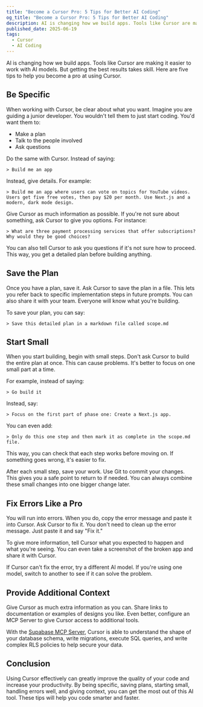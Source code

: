 ```yaml
---
title: "Become a Cursor Pro: 5 Tips for Better AI Coding"
og_title: "Become a Cursor Pro: 5 Tips for Better AI Coding"
description: AI is changing how we build apps. Tools like Cursor are making it easier to work with AI models. But getting the best results takes skill. Here are five tips to help you become a pro at using Cursor.
published_date: 2025-06-19
tags:
  - Cursor
  - AI Coding
---
```



<YouTubeVideo id="YtTWNzOtkxU" />

AI is changing how we build apps. Tools like Cursor are making it easier to work with AI models. But getting the best results takes skill. Here are five tips to help you become a pro at using Cursor.

## Be Specific

When working with Cursor, be clear about what you want. Imagine you are guiding a junior developer. You wouldn't tell them to just start coding. You'd want them to:

- Make a plan
- Talk to the people involved
- Ask questions

Do the same with Cursor. Instead of saying:

```
> Build me an app
```

Instead, give details. For example:

```
> Build me an app where users can vote on topics for YouTube videos. Users get five free votes, then pay $20 per month. Use Next.js and a modern, dark mode design.
```

Give Cursor as much information as possible. If you're not sure about something, ask Cursor to give you options. For instance:

```
> What are three payment processing services that offer subscriptions? Why would they be good choices?
```

You can also tell Cursor to ask you questions if it's not sure how to proceed. This way, you get a detailed plan before building anything.

## Save the Plan

Once you have a plan, save it. Ask Cursor to save the plan in a file. This lets you refer back to specific implementation steps in future prompts. You can also share it with your team. Everyone will know what you're building.

To save your plan, you can say:

```
> Save this detailed plan in a markdown file called scope.md
```

## Start Small

When you start building, begin with small steps. Don't ask Cursor to build the entire plan at once. This can cause problems. It's better to focus on one small part at a time.

For example, instead of saying:

```
> Go build it
```

Instead, say:

```
> Focus on the first part of phase one: Create a Next.js app.
```

You can even add:

```
> Only do this one step and then mark it as complete in the scope.md file.
```

This way, you can check that each step works before moving on. If something goes wrong, it's easier to fix.

After each small step, save your work. Use Git to commit your changes. This gives you a safe point to return to if needed. You can always combine these small changes into one bigger change later.

## Fix Errors Like a Pro

You will run into errors. When you do, copy the error message and paste it into Cursor. Ask Cursor to fix it. You don't need to clean up the error message. Just paste it and say "Fix it."

To give more information, tell Cursor what you expected to happen and what you're seeing. You can even take a screenshot of the broken app and share it with Cursor.

If Cursor can't fix the error, try a different AI model. If you're using one model, switch to another to see if it can solve the problem.

## Provide Additional Context

Give Cursor as much extra information as you can. Share links to documentation or examples of designs you like. Even better, configure an MCP Server to give Cursor access to additional tools.

With the [Supabase MCP Server](https://supabase.com/docs/guides/getting-started/mcp), Cursor is able to understand the shape of your database schema, write migrations, execute SQL queries, and write complex RLS policies to help secure your data.

## Conclusion

Using Cursor effectively can greatly improve the quality of your code and increase your productivity. By being specific, saving plans, starting small, handling errors well, and giving context, you can get the most out of this AI tool. These tips will help you code smarter and faster.


<CTA />
